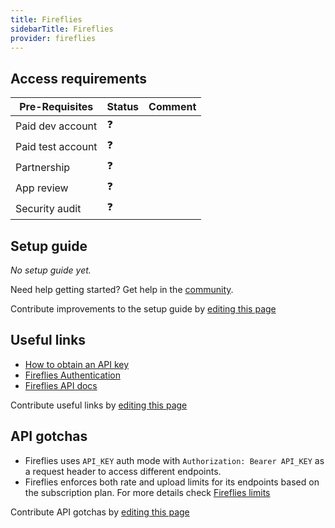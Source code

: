 ```yaml
---
title: Fireflies
sidebarTitle: Fireflies
provider: fireflies
---
```



<Overview />
<PreBuiltTooling />
<PreBuiltUseCases />

## Access requirements
| Pre-Requisites | Status | Comment|
| - | - | - |
| Paid dev account | ❓ |  |
| Paid test account | ❓ |  |
| Partnership | ❓ | |
| App review | ❓ |  |
| Security audit | ❓ | |


## Setup guide

_No setup guide yet._

<Tip>Need help getting started? Get help in the [community](https://nango.dev/slack).</Tip>

<Note>Contribute improvements to the setup guide by [editing this page](https://github.com/nangohq/nango/tree/master/docs-v2/integrations/all/fireflies.mdx)</Note>


## Useful links

-   [How to obtain an API key](https://docs.fireflies.ai/fundamentals/authorization#acquiring-a-token)
-   [Fireflies Authentication](https://docs.fireflies.ai/fundamentals/authorization#making-an-authenticated-request)
-   [Fireflies API docs](https://docs.fireflies.ai/getting-started/introduction)

<Note>Contribute useful links by [editing this page](https://github.com/nangohq/nango/tree/master/docs-v2/integrations/all/fireflies.mdx)</Note>

## API gotchas

- Fireflies uses `API_KEY` auth mode with `Authorization: Bearer API_KEY` as a request header to access different endpoints.
- Fireflies enforces both rate and upload limits for its endpoints based on the subscription plan. For more details check [Fireflies limits](https://docs.fireflies.ai/fundamentals/limits)

<Note>Contribute API gotchas by [editing this page](https://github.com/nangohq/nango/tree/master/docs-v2/integrations/all/fireflies.mdx)</Note>